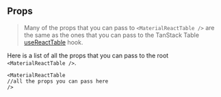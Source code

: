 
<Head>
  <title>Props - Material React Table Docs</title>
  <meta
    name="description"
    content="All the props that can be used in Material React Table"
  />
  <meta property="og:title" content="Material React Table Props API Reference" />
  <meta
    property="og:description"
    content="A reference of all the props that can be used in Material React Table"
  />
</Head>

## Props

> Many of the props that you can pass to `<MaterialReactTable />` are the same as the ones that you can pass to the TanStack Table [useReactTable](https://tanstack.com/table/v8/docs/api/core/table) hook.

Here is a list of all the props that you can pass to the root `<MaterialReactTable />`.

```tsx
<MaterialReactTable
//all the props you can pass here
/>
```

<RootPropTable />

<SourceCode />
